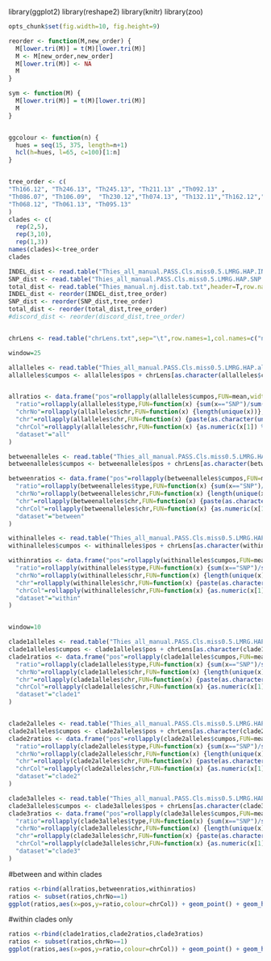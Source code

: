 library(ggplot2)
library(reshape2)
library(knitr)
library(zoo)


```r
opts_chunk$set(fig.width=10, fig.height=9)

``` 

```r
reorder <- function(M,new_order) {
  M[lower.tri(M)] = t(M)[lower.tri(M)]
  M <- M[new_order,new_order]
  M[lower.tri(M)] <- NA
  M
}

sym <- function(M) {
  M[lower.tri(M)] = t(M)[lower.tri(M)]
  M
}


ggcolour <- function(n) {
  hues = seq(15, 375, length=n+1)
  hcl(h=hues, l=65, c=100)[1:n]
}


tree_order <- c(
"Th166.12", "Th246.13", "Th245.13", "Th211.13" ,"Th092.13" ,
"Th086.07", "Th106.09",  "Th230.12","Th074.13", "Th132.11","Th162.12","Th196.12", "Th106.11", "Th117.11", "Th134.11",
"Th068.12", "Th061.13", "Th095.13"
)
clades <- c(
  rep(2,5),
  rep(3,10),
  rep(1,3))
names(clades)<-tree_order
clades

```

```r

INDEL_dist <- read.table("Thies_all_manual.PASS.Cls.miss0.5.LMRG.HAP.INDEL.recode.vcf.dist.tab.txt",header=T,row.names=1,sep="\t")
SNP_dist <- read.table("Thies_all_manual.PASS.Cls.miss0.5.LMRG.HAP.SNP.recode.vcf.dist.tab.txt",header=T,row.names=1,sep="\t")
total_dist <- read.table("Thies_manual.nj.dist.tab.txt",header=T,row.names=1,sep="\t")
INDEL_dist <- reorder(INDEL_dist,tree_order)
SNP_dist <- reorder(SNP_dist,tree_order)
total_dist <- reorder(total_dist,tree_order)
#discord_dist <- reorder(discord_dist,tree_order)


chrLens <- read.table("chrLens.txt",sep="\t",row.names=1,col.names=c("name","pos","increment"))

```


```r

window=25

allalleles <- read.table("Thies_all_manual.PASS.Cls.miss0.5.LMRG.HAP.alleles.tab.txt",sep="\t",header=T)
allalleles$cumpos <- allalleles$pos + chrLens[as.character(allalleles$chr),"increment"]


allratios <- data.frame("pos"=rollapply(allalleles$cumpos,FUN=mean,width=window),
  "ratio"=rollapply(allalleles$type,FUN=function(x) {sum(x=="SNP")/sum(x=="INDEL")},width=window),
  "chrNo"=rollapply(allalleles$chr,FUN=function(x) {length(unique(x))},width=window),
  "chr"=rollapply(allalleles$chr,FUN=function(x) {paste(as.character(unique(x)),sep=",",collapse=",")},width=window),
  "chrCol"=rollapply(allalleles$chr,FUN=function(x) {as.numeric(x[1]) %% 2},width=window),
  "dataset"="all"
)

betweenalleles <- read.table("Thies_all_manual.PASS.Cls.miss0.5.LMRG.HAP.MKSNGL.alleles.tab.txt",sep="\t",header=T)
betweenalleles$cumpos <- betweenalleles$pos + chrLens[as.character(betweenalleles$chr),"increment"]

betweenratios <- data.frame("pos"=rollapply(betweenalleles$cumpos,FUN=mean,width=window),
  "ratio"=rollapply(betweenalleles$type,FUN=function(x) {sum(x=="SNP")/sum(x=="INDEL")},width=window),
  "chrNo"=rollapply(betweenalleles$chr,FUN=function(x) {length(unique(x))},width=window),
  "chr"=rollapply(betweenalleles$chr,FUN=function(x) {paste(as.character(unique(x)),sep=",",collapse=",")},width=window),
  "chrCol"=rollapply(betweenalleles$chr,FUN=function(x) {as.numeric(x[1]) %% 2},width=window),
  "dataset"="between"
)

withinalleles <- read.table("Thies_all_manual.PASS.Cls.miss0.5.LMRG.HAP.MKSNGL.DISCORD.alleles.tab.txt",sep="\t",header=T)
withinalleles$cumpos <- withinalleles$pos + chrLens[as.character(withinalleles$chr),"increment"]

withinratios <- data.frame("pos"=rollapply(withinalleles$cumpos,FUN=mean,width=window),
  "ratio"=rollapply(withinalleles$type,FUN=function(x) {sum(x=="SNP")/sum(x=="INDEL")},width=window),
  "chrNo"=rollapply(withinalleles$chr,FUN=function(x) {length(unique(x))},width=window),
  "chr"=rollapply(withinalleles$chr,FUN=function(x) {paste(as.character(unique(x)),sep=",",collapse=",")},width=window),
  "chrCol"=rollapply(withinalleles$chr,FUN=function(x) {as.numeric(x[1]) %% 2},width=window),
  "dataset"="within"
)



```

```r
window=10

clade1alleles <- read.table("Thies_all_manual.PASS.Cls.miss0.5.LMRG.HAP.DISCORDS.clade1.recode.alleles.tab.txt",sep="\t",header=T)
clade1alleles$cumpos <- clade1alleles$pos + chrLens[as.character(clade1alleles$chr),"increment"]
clade1ratios <- data.frame("pos"=rollapply(clade1alleles$cumpos,FUN=mean,width=window),
  "ratio"=rollapply(clade1alleles$type,FUN=function(x) {sum(x=="SNP")/sum(x=="INDEL")},width=window),
  "chrNo"=rollapply(clade1alleles$chr,FUN=function(x) {length(unique(x))},width=window),
  "chr"=rollapply(clade1alleles$chr,FUN=function(x) {paste(as.character(unique(x)),sep=",",collapse=",")},width=window),
  "chrCol"=rollapply(clade1alleles$chr,FUN=function(x) {as.numeric(x[1]) %% 2},width=window),
  "dataset"="clade1"
)


clade2alleles <- read.table("Thies_all_manual.PASS.Cls.miss0.5.LMRG.HAP.DISCORDS.clade2.recode.alleles.tab.txt",sep="\t",header=T)
clade2alleles$cumpos <- clade2alleles$pos + chrLens[as.character(clade2alleles$chr),"increment"]
clade2ratios <- data.frame("pos"=rollapply(clade2alleles$cumpos,FUN=mean,width=window),
  "ratio"=rollapply(clade2alleles$type,FUN=function(x) {sum(x=="SNP")/sum(x=="INDEL")},width=window),
  "chrNo"=rollapply(clade2alleles$chr,FUN=function(x) {length(unique(x))},width=window),
  "chr"=rollapply(clade2alleles$chr,FUN=function(x) {paste(as.character(unique(x)),sep=",",collapse=",")},width=window),
  "chrCol"=rollapply(clade2alleles$chr,FUN=function(x) {as.numeric(x[1]) %% 2},width=window),
  "dataset"="clade2"
)

clade3alleles <- read.table("Thies_all_manual.PASS.Cls.miss0.5.LMRG.HAP.DISCORDS.clade3.recode.alleles.tab.txt",sep="\t",header=T)
clade3alleles$cumpos <- clade3alleles$pos + chrLens[as.character(clade3alleles$chr),"increment"]
clade3ratios <- data.frame("pos"=rollapply(clade3alleles$cumpos,FUN=mean,width=window),
  "ratio"=rollapply(clade3alleles$type,FUN=function(x) {sum(x=="SNP")/sum(x=="INDEL")},width=window),
  "chrNo"=rollapply(clade3alleles$chr,FUN=function(x) {length(unique(x))},width=window),
  "chr"=rollapply(clade3alleles$chr,FUN=function(x) {paste(as.character(unique(x)),sep=",",collapse=",")},width=window),
  "chrCol"=rollapply(clade3alleles$chr,FUN=function(x) {as.numeric(x[1]) %% 2},width=window),
  "dataset"="clade3"
)

```

#between and within clades
```r
ratios <-rbind(allratios,betweenratios,withinratios)
ratios <- subset(ratios,chrNo==1)
ggplot(ratios,aes(x=pos,y=ratio,colour=chrCol)) + geom_point() + geom_hline(aes(yintercept=2)) + scale_y_log10() + facet_grid(dataset ~ .) + xlim(0,24e6)

```

#within clades only
```r
ratios <-rbind(clade1ratios,clade2ratios,clade3ratios)
ratios <- subset(ratios,chrNo==1)
ggplot(ratios,aes(x=pos,y=ratio,colour=chrCol)) + geom_point() + geom_hline(aes(yintercept=2)) + scale_y_log10() + facet_grid(dataset ~ .) + xlim(0,24e6)

```


